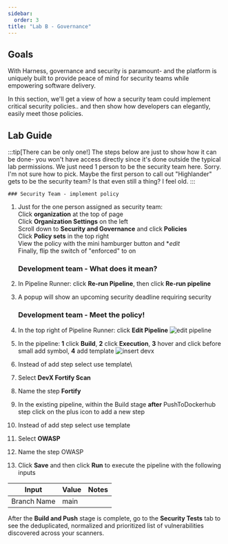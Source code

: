 ```yaml
---
sidebar:
  order: 3
title: "Lab B - Governance"
---
```


## Goals

With Harness, governance and security is paramount- and the platform is uniquely built to provide peace of mind for security teams while empowering software delivery.

In this section, we'll get a view of how a security team could implement critical security policies.. and then show how developers can elegantly, easily meet those policies.

## Lab Guide

:::tip[There can be only one!]
The steps below are just to show how it can be done- you won't have access directly since it's done outside the typical lab permissions. We just need 1 person to be the security team here. Sorry. I'm not sure how to pick. Maybe the first person to call out "Highlander" gets to be the security team? Is that even still a thing? I feel old.
:::

    ### Security Team - implement policy

1. Just for the one person assigned as security team:  
   Click **organization** at the top of page  
   Click **Organization Settings** on the left  
   Scroll down to **Security and Governance** and click **Policies**  
   Click **Policy sets** in the top right  
   View the policy with the mini hamburger button and \*_edit_  
   Finally, flip the switch of "enforced" to on

   ### Development team - What does it mean?

1. In Pipeline Runner: click **Re-run Pipeline**, then click **Re-run pipeline**
1. A popup will show an upcoming security deadline requiring security

   ### Development team - Meet the policy!

1. In the top right of Pipeline Runner: click **Edit Pipeline**
   ![edit pipeline](../../../img/harness2edit.png)
1. In the pipeline: **1** click **Build**, **2** click **Execution**, **3** hover and click before small add symbol, **4** add template
   ![insert devx](../../../img/harness2adddevx.png)
1. Instead of add step select use template\

1. Select **DevX Fortify Scan**

1. Name the step **Fortify**

1. In the existing pipeline, within the Build stage **after** PushToDockerhub step click on the plus icon to add a new step

1. Instead of add step select use template

1. Select **OWASP**

1. Name the step OWASP

1. Click **Save** and then click **Run** to execute the pipeline with the following inputs

| Input       | Value | Notes |
| ----------- | ----- | ----- |
| Branch Name | main  |       |

After the **Build and Push** stage is complete, go to the **Security Tests** tab to see the deduplicated, normalized and prioritized list of vulnerabilities discovered across your scanners.
